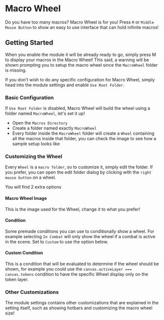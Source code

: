 
# Macro Wheel

Do you have too many macros? Macro Wheel is for you\! Press `M` or
`Middle Mouse Button` to show an easy to use interface that can hold
infinite macros\!


## Getting Started
<ImageButBetter src="../public/images/Macro-Wheel/Macrowheel.png" alt="Macro Wheel in action" width={2000} height={2000} className={styles.wikiimage}/>

When you enable the module it will be already ready to go, simply press
M to display your macros in the Macro Wheel\! This said, a warning will
be shown prompting you to setup the macro wheel since the `MacroWheel`
folder is missing.

If you don't wish to do any specific configuration for Macro Wheel,
simply head into the module settings and enable `Use Root Folder`.

### Basic Configuration

<ImageButBetter src="../public/images/Macro-Wheel/Macrowheelsample.png" alt="A sample setup of folders and subfolders" width={2000} height={2000} className={styles.wikiimage}/>

If `Use Root Folder` is
disabled, Macro Wheel will build the wheel using a folder named
`MacroWheel`, let's set it up\!

  - Open the `Macros Directory`
  - Create a folder named exactly `MacroWheel`
  - Every folder inside the `MacroWheel` folder will create a `Wheel`
    containing all the macros inside that folder, you can check the
    image to see how a sample setup looks like

### Customizing the Wheel

Every `Wheel` is a `macro folder`, so to customize it, simply edit the
folder. If you prefer, you can open the edit folder dialog by clicking
with the `right mouse button` on a wheel.

You will find 2 extra options

#### Macro Wheel Image

This is the image used for the Wheel, change it to what you prefer\!

#### Condition

Some premade conditions you can use to conditionally show a wheel. For
example selecting `In Combat` will only show the wheel if a combat is
active in the scene. Set to `Custom` to use the option below.

#### Custom Condition

This is a condition that will be evaluated to determine if the wheel
should be shown, for example you could use the `canvas.activeLayer ===
canvas.tokens` condition to have the specific Wheel display only on the
token layer.

### Other Customizations

The module settings contains other customizations that are explained in
the setting itself, such as showing hotbars and customizing the macro
wheel size\!

